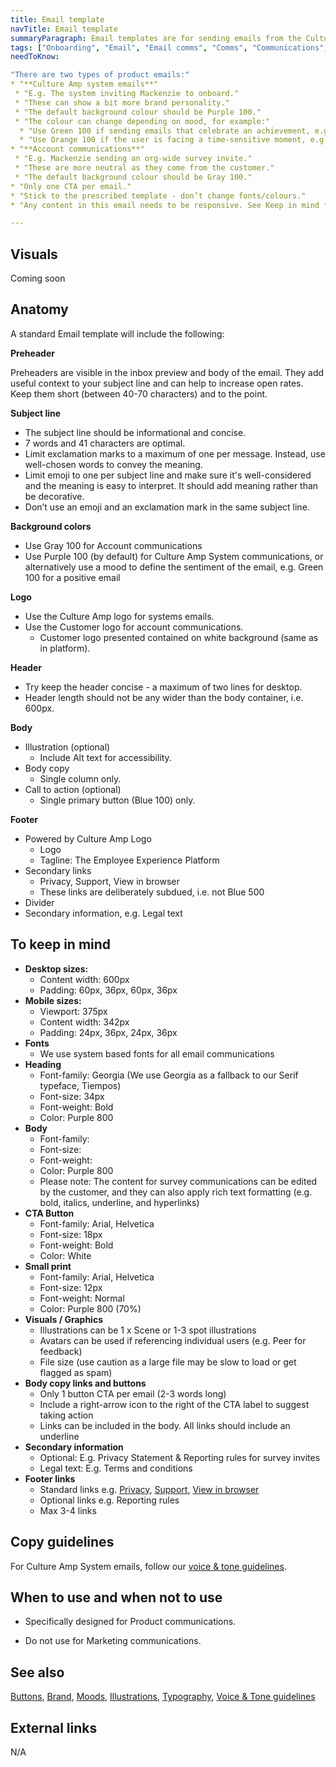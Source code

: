 ```yaml
---
title: Email template
navTitle: Email template
summaryParagraph: Email templates are for sending emails from the Culture Amp platform to users to communicate important information.
tags: ["Onboarding", "Email", "Email comms", "Comms", "Communications", "Newsletter", "Notifications", "Announcements", "Updates", "Invite", "Invites", "Message", "Reminders"]
needToKnow:

"There are two types of product emails:"
* "**Culture Amp system emails**"
 * "E.g. The system inviting Mackenzie to onboard."
 * "These can show a bit more brand personality."
 * "The default background colour should be Purple 100."
 * "The colour can change depending on mood, for example:"
  * "Use Green 100 if sending emails that celebrate an achievement, e.g. setting up an account for the first time, or confirming that a user has completed a performance review cycle."
  * "Use Orange 100 if the user is facing a time-sensitive moment, e.g. a performance review feedback cycle deadline is about to close, or a company engagement survey is about to close)."
* "**Account communications**"
 * "E.g. Mackenzie sending an org-wide survey invite."
 * "These are more neutral as they come from the customer."
 * "The default background colour should be Gray 100."
* "Only one CTA per email."
* "Stick to the prescribed template - don’t change fonts/colours."
* "Any content in this email needs to be responsive. See Keep in mind for responsive guidance."

---
```



## Visuals

Coming soon

## Anatomy

A standard Email template will include the following:

**Preheader**

Preheaders are visible in the inbox preview and body of the email. They add useful context to your subject line and can help to increase open rates. Keep them short (between 40-70 characters) and to the point.

**Subject line**
* The subject line should be informational and concise.
* 7 words and 41 characters are optimal.
* Limit exclamation marks to a maximum of one per message. Instead, use well-chosen words to convey the meaning.
* Limit emoji to one per subject line and make sure it's well-considered and the meaning is easy to interpret. It should add meaning rather than be decorative.
* Don’t use an emoji and an exclamation mark in the same subject line.

**Background colors**
* Use Gray 100 for Account communications
* Use Purple 100 (by default) for Culture Amp System communications, or alternatively use a mood to define the sentiment of the email, e.g. Green 100 for a positive email

**Logo**
* Use the Culture Amp logo for systems emails.
* Use the Customer logo for account communications.
    * Customer logo presented contained on white background (same as in platform).

**Header**
* Try keep the header concise - a maximum of two lines for desktop.
* Header length should not be any wider than the body container, i.e. 600px.

**Body**
* Illustration (optional)
    * Include Alt text for accessibility.
* Body copy
    * Single column only.
* Call to action (optional)
    * Single primary button (Blue 100) only.

**Footer**
* Powered by Culture Amp Logo
    * Logo
    * Tagline: The Employee Experience Platform
* Secondary links
    * Privacy, Support, View in browser
    * These links are deliberately subdued, i.e. not Blue 500
* Divider
* Secondary information, e.g. Legal text

## To keep in mind

* **Desktop sizes:**
    * Content width: 600px
    * Padding: 60px, 36px, 60px, 36px
* **Mobile sizes:**
    * Viewport: 375px
    * Content width: 342px
    * Padding: 24px, 36px, 24px, 36px
* **Fonts**
    * We use system based fonts for all email communications
* **Heading**
    * Font-family: Georgia (We use Georgia as a fallback to our Serif typeface, Tiempos)
    * Font-size: 34px
    * Font-weight: Bold
    * Color: Purple 800
* **Body**
    * Font-family:
    * Font-size:
    * Font-weight:
    * Color: Purple 800
    * Please note: The content for survey communications can be edited by the customer, and they can also apply rich text formatting (e.g. bold, italics, underline, and hyperlinks)
* **CTA Button**
    * Font-family: Arial, Helvetica
    * Font-size: 18px
    * Font-weight: Bold
    * Color: White
* **Small print**
    * Font-family: Arial, Helvetica
    * Font-size: 12px
    * Font-weight: Normal
    * Color: Purple 800 (70%)
* **Visuals / Graphics**
    * Illustrations can be 1 x Scene or 1-3 spot illustrations
    * Avatars can be used if referencing individual users (e.g. Peer for feedback)
    * File size (use caution as a large file may be slow to load or get flagged as spam)
* **Body copy links and buttons**
  * Only 1 button CTA per email (2-3 words long)
   * Include a right-arrow icon to the right of the CTA label to suggest taking action
    * Links can be included in the body. All links should include an underline
* **Secondary information**
    * Optional: E.g. Privacy Statement & Reporting rules for survey invites
    * Legal text: E.g. Terms and conditions
* **Footer links**
    * Standard links e.g. <span style="text-decoration:underline;">Privacy</span>, <span style="text-decoration:underline;">Support</span>, <span style="text-decoration:underline;">View in browser</span>
    * Optional links e.g. Reporting rules
    * Max 3-4 links

## Copy guidelines

For Culture Amp System emails, follow our [voice & tone guidelines](/language/voiceandtone).


## When to use and when not to use

<WhenToUseAndWhenNotToUse>
<WhenToUse>

- Specifically designed for Product communications.

</WhenToUse>
<WhenNotToUse>

- Do not use for Marketing communications.

</WhenNotToUse>
</WhenToUseAndWhenNotToUse>

## See also
[Buttons](/components/button), [Brand](/guidelines/brand/), [Moods](/guidelines/moods/), [Illustrations](/components/illustration), [Typography](/guidelines/typography), [Voice & Tone guidelines](/language/voiceandtone)

## External links

N/A
